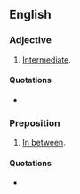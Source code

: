 ==English==

===Adjective===
{{en-adj|-}}

# {{context|nonstandard|lang=en}} [[intermediate|Intermediate]].

====Quotations====
* {{seeCites}}

===Preposition===
{{en-prep}}

# {{context|nonstandard|lang=en}} [[in between|In between]].

====Quotations====
* {{seeCites}}